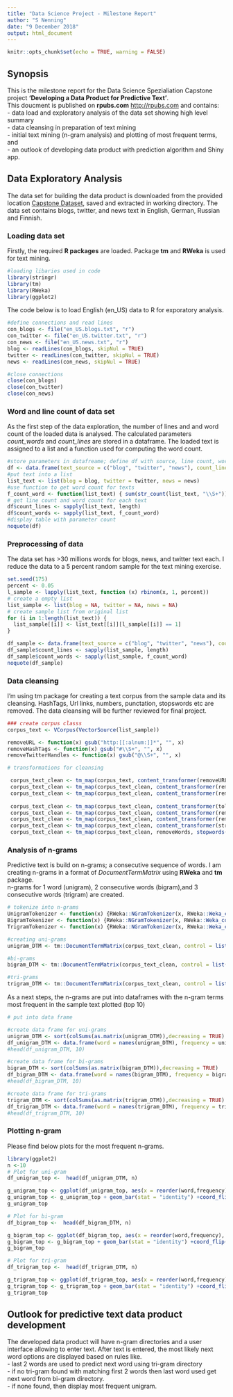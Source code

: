 ---
title: "Data Science Project - Milestone Report"
author: "S Nenning"
date: "9 December 2018"
output: html_document
---

```{r setup, include=FALSE}
knitr::opts_chunk$set(echo = TRUE, warning = FALSE)
```

## Synopsis

This is the milestone report for the Data Science Spezialiation Capstone project **'Developing a Data Product for Predictive Text'**.  
This doucment is published on **rpubs.com** <http://rpubs.com> and contains:  
 - data load and exploratory analysis of the data set showing high level summary  
 - data cleansing in preparation of text mining  
 - initial text mining (n-gram analysis) and plotting of most frequent terms, and  
 - an outlook of developing data product with prediction algorithm and Shiny app.  

## Data Exploratory Analysis
The data set for building the data product is downloaded from the provided location [Capstone Dataset](htthetps://d396qusza40orc.cloudfront.net/dsscapstone/dataset/Coursera-SwiftKey.zip), saved and extracted in working directory. The data set contains blogs, twitter, and news text in English, German, Russian and Finnish.

### Loading data set
Firstly, the required **R packages** are loaded. Package **tm** and **RWeka** is used for text mining.
```{r setup_2, warnings = FALSE}
#loading libaries used in code
library(stringr)
library(tm)
library(RWeka)
library(ggplot2)
```

The code below is to load English (en_US) data to R for exporatory analysis.
```{r get data, cache=TRUE}
#define connections and read lines
con_blogs <- file("en_US.blogs.txt", "r") 
con_twitter <- file("en_US.twitter.txt", "r") 
con_news <- file("en_US.news.txt", "r") 
blog <- readLines(con_blogs, skipNul = TRUE)
twitter <- readLines(con_twitter, skipNul = TRUE)
news <- readLines(con_news, skipNul = TRUE)

#close connections
close(con_blogs)
close(con_twitter)
close(con_news)
```

### Word and line count of data set
As the first step of the data exploration, the number of lines and and word count of the loaded data is analysed. The calculated parameters *count_words* and *count_lines* are stored in a dataframe. The loaded text is assigned to a list and a function used for computing the word count. 
```{r data_exploratory_1, cache=TRUE}
#store parameters in datafreame; define df with source, line count, word count
df <- data.frame(text_source = c("blog", "twitter", "news"), count_lines = NA, count_words = NA)
#put text into a list
list_text <- list(blog = blog, twitter = twitter, news = news)
#use function to get word count for texts
f_count_word <- function(list_text) { sum(str_count(list_text, "\\S+")) }
# get line count and word count for each text
df$count_lines <- sapply(list_text, length)
df$count_words <- sapply(list_text, f_count_word)
#display table with parameter count
noquote(df)
```

### Preprocessing of data
The data set has >30 millions words for blogs, news, and twitter text each. I reduce the data to a 5 percent random sample for the text mining exercise.
```{r data_prepr, cache= TRUE}
set.seed(175)
percent <- 0.05
l_sample <- lapply(list_text, function (x) rbinom(x, 1, percent))
# create a empty list
list_sample <- list(blog = NA, twitter = NA, news = NA)
# create sample list from original list
for (i in 1:length(list_text)) {
  list_sample[[i]] <- list_text[[i]][l_sample[[i]] == 1]
}

df_sample <- data.frame(text_source = c("blog", "twitter", "news"), count_lines = NA, count_words = NA)
df_sample$count_lines <- sapply(list_sample, length) 
df_sample$count_words <- sapply(list_sample, f_count_word)
noquote(df_sample)
```

### Data cleansing
I'm using tm package for creating a text corpus from the sample data and its cleansing. HashTags, Url links, numbers, punctation, stopswords etc are removed. The data cleansing will be further reviewed for final project.
```{r data_cleansing, cache-FALSE}

### create corpus classs
corpus_text <- VCorpus(VectorSource(list_sample))

removeURL <- function(x) gsub("http:[[:alnum:]]*", "", x)
removeHashTags <- function(x) gsub("#\\S+", "", x)
removeTwitterHandles <- function(x) gsub("@\\S+", "", x)

# transformations for cleansing

 corpus_text_clean <- tm_map(corpus_text, content_transformer(removeURL))
 corpus_text_clean <- tm_map(corpus_text_clean, content_transformer(removeHashTags))
 corpus_text_clean <- tm_map(corpus_text_clean, content_transformer(removeTwitterHandles))
 
 corpus_text_clean <- tm_map(corpus_text_clean, content_transformer(tolower))
 corpus_text_clean <- tm_map(corpus_text_clean, content_transformer(removeNumbers))
 corpus_text_clean <- tm_map(corpus_text_clean, content_transformer(removePunctuation))
 corpus_text_clean <- tm_map(corpus_text_clean, content_transformer(stripWhitespace))
 corpus_text_clean <- tm_map(corpus_text_clean, removeWords, stopwords("english"))
```

### Analysis of n-grams
Predictive text is build on n-grams; a consecutive sequence of words. I am creating n-grams in a format of *DocumentTermMatrix* using **RWeka** and **tm** package.  
n-grams for 1 word (unigram), 2 consecutive words (bigram),and 3 consecutive words (trigram) are created.
```{r n-gram}
# tokenize into n-grams
UnigramTokenizer <- function(x) {RWeka::NGramTokenizer(x, RWeka::Weka_control(min = 1, max = 1))}
BigramTokenizer <- function(x) {RWeka::NGramTokenizer(x, RWeka::Weka_control(min = 2, max = 2))}
TrigramTokenizer <- function(x) {RWeka::NGramTokenizer(x, RWeka::Weka_control(min = 3, max = 3))}

#creating uni-grams
unigram_DTM <- tm::DocumentTermMatrix(corpus_text_clean, control = list(tokenize = UnigramTokenizer))

#bi-grams
bigram_DTM <- tm::DocumentTermMatrix(corpus_text_clean, control = list(tokenize = BigramTokenizer))

#tri-grams
trigram_DTM <- tm::DocumentTermMatrix(corpus_text_clean, control = list(tokenize = TrigramTokenizer))
```

As a next steps, the n-grams are put into dataframes with the n-gram terms most frequent in the sample text plotted (top 10)

```{r dataframe_freq}
# put into data frame

#create data frame for uni-grams
unigram_DTM <- sort(colSums(as.matrix(unigram_DTM)),decreasing = TRUE)
df_unigram_DTM <- data.frame(word = names(unigram_DTM), frequency = unigram_DTM)
#head(df_unigram_DTM, 10)

#create data frame for bi-grams
bigram_DTM <- sort(colSums(as.matrix(bigram_DTM)),decreasing = TRUE)
df_bigram_DTM <- data.frame(word = names(bigram_DTM), frequency = bigram_DTM)
#head(df_bigram_DTM, 10)

#create data frame for tri-grams
trigram_DTM <- sort(colSums(as.matrix(trigram_DTM)),decreasing = TRUE)
df_trigram_DTM <- data.frame(word = names(trigram_DTM), frequency = trigram_DTM)
#head(df_trigram_DTM, 10)
```

### Plotting n-gram
Please find below plots for the most frequent n-grams.
```{r plots}
library(ggplot2)
n <-10
# Plot for uni-gram
df_unigram_top <-  head(df_unigram_DTM, n)

g_unigram_top <- ggplot(df_unigram_top, aes(x = reorder(word,frequency), y = frequency))
g_unigram_top <- g_unigram_top + geom_bar(stat = "identity") +coord_flip()  + xlab("Term") + ylab("Frequency") + labs(title = "Most Frequent Uni-gram")
g_unigram_top

# Plot for bi-gram
df_bigram_top <-  head(df_bigram_DTM, n)

g_bigram_top <- ggplot(df_bigram_top, aes(x = reorder(word,frequency), y = frequency))
g_bigram_top <- g_bigram_top + geom_bar(stat = "identity") +coord_flip()  + xlab("Term") + ylab("Frequency") + labs(title = "Most Frequent bi-gram")
g_bigram_top

# Plot for tri-gram
df_trigram_top <-  head(df_trigram_DTM, n)

g_trigram_top <- ggplot(df_trigram_top, aes(x = reorder(word,frequency), y = frequency))
g_trigram_top <- g_trigram_top + geom_bar(stat = "identity") +coord_flip()  + xlab("Term") + ylab("Frequency") + labs(title = "Most Frequent tri-gram")
g_trigram_top
```


## Outlook for predictive text data product development
The developed data product will have n-gram directories and a user interface allowing to enter text.
After text is entered, the most likely next word options are displayed based on rules like.  
 - last 2 words are used to predict next word using tri-gram directory  
 - if no tri-gram found with matching first 2 words then last word used get next word from bi-gram directory.  
 - if none found, then display most frequent unigram.
 
